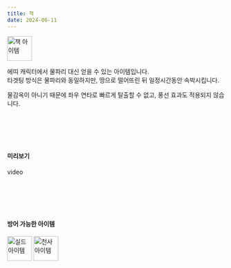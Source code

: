 ```yaml
---
title: 책
date: 2024-06-11
---
```


<Img src="/images/items/.webp" alt="책 아이템" width="57" height="57"/>

에띠 캐릭터에서 물파리 대신 얻을 수 있는 아이템입니다. <br/>
타겟팅 방식은 물파리와 동일하지만, 땅으로 떨어뜨린 뒤 일정시간동안 속박시킵니다.

<Division className="mdTip">
    <Paragraph className="mdTipText">물감옥이 아니기 때문에 좌우 연타로 빠르게 탈출할 수 없고, 풍선 효과도 적용되지 않습니다.</Paragraph>
</Division>

<br/><br/><br/><br/>

#### 미리보기

<Division className="mdRatio">video</Division>

<br/><br/><br/><br/>

#### 방어 가능한 아이템

<Division className="mdFlex mdCg">
    <Img src="/images/items/ico-shield.webp" alt="실드 아이템" width="57" height="57"/>
    <Img src="/images/items/ico-angel.webp" alt="천사 아이템" width="57" height="57"/>
</Division>